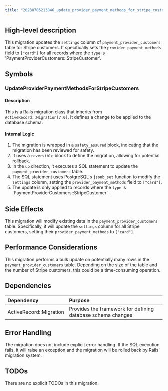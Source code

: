 ```yaml
---
title: "20230705213846_update_provider_payment_methods_for_stripe_customers.rb"
---
```


## High-level description
This migration updates the `settings` column of `payment_provider_customers` table for Stripe customers. It specifically sets the `provider_payment_methods` field to `["card"]` for all records where the `type` is 'PaymentProviderCustomers::StripeCustomer'.

## Symbols

### UpdateProviderPaymentMethodsForStripeCustomers
#### Description
This is a Rails migration class that inherits from `ActiveRecord::Migration[7.0]`. It defines a change to be applied to the database schema.

#### Internal Logic
1. The migration is wrapped in a `safety_assured` block, indicating that the migration has been reviewed for safety.
2. It uses a `reversible` block to define the migration, allowing for potential rollback.
3. In the `up` direction, it executes a SQL statement to update the `payment_provider_customers` table.
4. The SQL statement uses PostgreSQL's `jsonb_set` function to modify the `settings` column, setting the `provider_payment_methods` field to `["card"]`.
5. The update is only applied to records where the `type` is 'PaymentProviderCustomers::StripeCustomer'.

## Side Effects
This migration will modify existing data in the `payment_provider_customers` table. Specifically, it will update the `settings` column for all Stripe customers, setting their `provider_payment_methods` to `["card"]`.

## Performance Considerations
This migration performs a bulk update on potentially many rows in the `payment_provider_customers` table. Depending on the size of the table and the number of Stripe customers, this could be a time-consuming operation.

## Dependencies
| Dependency | Purpose |
|:-----------|:--------|
| ActiveRecord::Migration | Provides the framework for defining database schema changes |

## Error Handling
The migration does not include explicit error handling. If the SQL execution fails, it will raise an exception and the migration will be rolled back by Rails' migration system.

## TODOs
There are no explicit TODOs in this migration.